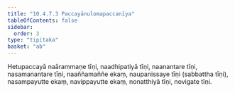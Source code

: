 ```yaml
---
title: "10.4.7.3 Paccayānulomapaccanīya"
tableOfContents: false
sidebar:
  order: 3
type: "tipitaka"
basket: "ab"
---
```



<DynamicBreadcrumb />

<Division number="183">

<Paragraph number="2760">
Hetupaccayā naārammaṇe tīṇi, naadhipatiyā tīṇi, naanantare tīṇi, nasamanantare tīṇi, naaññamaññe ekaṃ, naupanissaye tīṇi (sabbattha tīṇi), nasampayutte ekaṃ, navippayutte ekaṃ, nonatthiyā tīṇi, novigate tīṇi.
</Paragraph>
</Division>